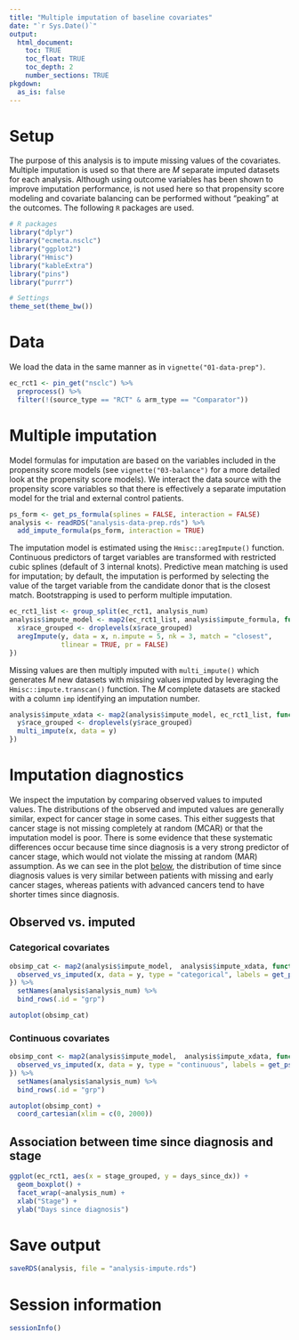 ```yaml
---
title: "Multiple imputation of baseline covariates"
date: "`r Sys.Date()`"
output:
  html_document: 
    toc: TRUE
    toc_float: TRUE
    toc_depth: 2
    number_sections: TRUE 
pkgdown: 
  as_is: false
---
```

  
# Setup
The purpose of this analysis is to impute missing values of the covariates. Multiple imputation is used so that there are $M$ separate imputed datasets for each analysis. Although using outcome variables has been shown to improve imputation performance, is not used here so that propensity score modeling and covariate balancing can be performed without "peaking" at the outcomes. The following `R` packages are used.

```r
# R packages
library("dplyr")
library("ecmeta.nsclc")
library("ggplot2")
library("Hmisc")
library("kableExtra")
library("pins")
library("purrr")

# Settings
theme_set(theme_bw())
```

# Data
We load the data in the same manner as in `vignette("01-data-prep")`. 
```r
ec_rct1 <- pin_get("nsclc") %>%
  preprocess() %>%
  filter(!(source_type == "RCT" & arm_type == "Comparator"))
```

# Multiple imputation
Model formulas for imputation are based on the variables included in the propensity score models (see `vignette("03-balance")` for a more detailed look at the propensity score models). We interact the data source with the propensity score variables so that there is effectively a separate imputation model for the trial and external control patients.

```r
ps_form <- get_ps_formula(splines = FALSE, interaction = FALSE)
analysis <- readRDS("analysis-data-prep.rds") %>% 
  add_impute_formula(ps_form, interaction = TRUE)
```

The imputation model is estimated using the `Hmisc::aregImpute()` function. Continuous predictors of target variables are transformed with restricted cubic splines (default of 3 internal knots). Predictive mean matching is used for imputation; by default, the imputation is performed by selecting the value of the target variable from the candidate donor that is the closest match. Bootstrapping is used to perform multiple imputation.

```r
ec_rct1_list <- group_split(ec_rct1, analysis_num)
analysis$impute_model <- map2(ec_rct1_list, analysis$impute_formula, function (x, y) {
  x$race_grouped <- droplevels(x$race_grouped)
  aregImpute(y, data = x, n.impute = 5, nk = 3, match = "closest", 
             tlinear = TRUE, pr = FALSE)
})
```

Missing values are then multiply imputed with `multi_impute()` which generates $M$ new datasets with missing values imputed by leveraging the `Hmisc::impute.transcan()` function. The $M$ complete datasets are stacked with a column `imp` identifying an imputation number. 

```r
analysis$impute_xdata <- map2(analysis$impute_model, ec_rct1_list, function (x, y) {
  y$race_grouped <- droplevels(y$race_grouped)
  multi_impute(x, data = y)
})
```

# Imputation diagnostics
We inspect the imputation by comparing observed values to imputed values. The distributions of the observed and imputed values are generally similar, expect for cancer stage in some cases. This either suggests that cancer stage is not missing completely at random (MCAR) or that the imputation model is poor. There is some evidence that these systematic differences occur because time since diagnosis is a very strong predictor of cancer stage, which would not violate the missing at random (MAR) assumption. As we can see in the plot [below](#boxplot-by-stage),
the distribution of time since diagnosis values is very similar between patients with missing and early cancer stages, whereas patients with advanced cancers tend to have shorter times since diagnosis. 

## Observed vs. imputed
### Categorical covariates
```r
obsimp_cat <- map2(analysis$impute_model,  analysis$impute_xdata, function (x, y) {
  observed_vs_imputed(x, data = y, type = "categorical", labels = get_ps_vars())
}) %>%
  setNames(analysis$analysis_num) %>%
  bind_rows(.id = "grp")

autoplot(obsimp_cat)
```

### Continuous covariates
```r
obsimp_cont <- map2(analysis$impute_model,  analysis$impute_xdata, function (x, y) {
  observed_vs_imputed(x, data = y, type = "continuous", labels = get_ps_vars())
}) %>%
  setNames(analysis$analysis_num) %>%
  bind_rows(.id = "grp")

autoplot(obsimp_cont) +
  coord_cartesian(xlim = c(0, 2000))
```

## Association between time since diagnosis and stage {#boxplot-by-stage}
```r
ggplot(ec_rct1, aes(x = stage_grouped, y = days_since_dx)) + 
  geom_boxplot() +
  facet_wrap(~analysis_num) +
  xlab("Stage") +
  ylab("Days since diagnosis")
```

# Save output
```r
saveRDS(analysis, file = "analysis-impute.rds")
```

# Session information
```r
sessionInfo()
```

